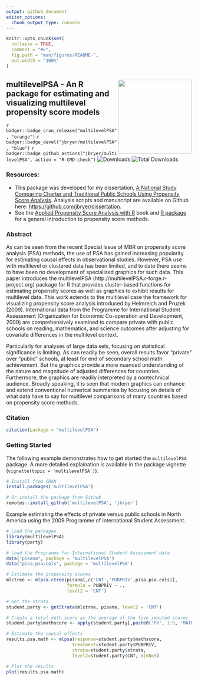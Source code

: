 ```yaml
---
output: github_document
editor_options: 
  chunk_output_type: console
---
```


```r
knitr::opts_chunk$set(
  collapse = TRUE,
  comment = "#>",
  fig.path = "man/figures/README-",
  out.width = "100%"
)
```

## <a href='https://github.com/jbryer/multilevelPSA'><img src='man/figures/multilevelPSA.png' align="right" width="200" /></a> multilevelPSA - An R package for estimating and visualizing multilevel propensity score models

<!-- badges: start -->
`r badger::badge_cran_release("multilevelPSA", "orange")`
`r badger::badge_devel("jbryer/multilevelPSA", "blue")`
`r badger::badge_github_actions("jbryer/multilevelPSA", action = "R-CMD-check")`
![Downloads](https://cranlogs.r-pkg.org/badges/multilevelPSA)
![Total Downloads](https://cranlogs.r-pkg.org/badges/grand-total/multilevelPSA)
<!-- badges: end -->


### Resources:

* This package was developed for my dissertation, [A National Study Comparing Charter and Traditional Public Schools Using Propensity Score Analysis](https://scholarsarchive.library.albany.edu/legacy-etd/1090/). Analysis scripts and manuscript are available on Github here: [https://github.com/jbryer/dissertation](https://github.com/jbryer/dissertation).
* See the [Applied Propensity Score Analysis with R](https://psa.bryer.org) book and [R package](https://github.com/jbryer/psa) for a general introduction to propensity score methods.

### Abstract

As can be seen from the recent Special Issue of MBR on propensity score analysis (PSA) methods, the use of PSA has gained increasing popularity for estimating causal effects in observational studies. However, PSA use with multilevel or clustered data has been limited, and to date there seems to have been no development of specialized graphics for such data. This paper introduces the multilevelPSA (http://multilevelPSA.r-forge.r-project.org) package for R that provides cluster-based functions for estimating propensity scores as well as graphics to exhibit results for multilevel data. This work extends to the multilevel case the framework for visualizing propensity score analysis introduced by Helmreich and Pruzek (2009). International data from the Programme for International Student Assessment (Organization for Economic Co-operation and Development, 2009) are comprehensively examined to compare private with public schools on reading, mathematics, and science outcomes after adjusting for covariate differences in the multilevel context.

Particularly for analyses of large data sets, focusing on statistical significance is limiting. As can readily be seen, overall results favor “private” over “public” schools, at least for end of secondary school math achievement. But the graphics provide a more nuanced understanding of the nature and magnitude of adjusted differences for countries. Furthermore, the graphics are readily interpreted by a nontechnical audience. Broadly speaking, it is seen that modern graphics can enhance and extend conventional numerical summaries by focusing on details of what data have to say for multilevel comparisons of many countries based on propensity score methods.

### Citation

```r
citation(package = 'multilevelPSA')
```

### Getting Started

The following example demonstrates how to get started the `multilevelPSA` package. A more detailed explaination is available in the package vignette (`vignette(topic = 'multilevelPSA')`).

```r
# Install from CRAN
install.packages('multilevelPSA')

# Or install the package from Github
remotes::install_github('multilevelPSA', 'jbryer')
```

Example estimating the effects of private versus public schools in North America using the 2009 Programme of International Student Assessment.

```r
# Load the packages
library(multilevelPSA)
library(party)

# Load the Programme for International Student Assessment data
data("pisana", package = 'multilevelPSA')
data("pisa.psa.cols", package = 'multilevelPSA')

# Estimate the propensity scores
mlctree <- mlpsa.ctree(pisana[,c('CNT','PUBPRIV',pisa.psa.cols)], 
					   formula = PUBPRIV ~ .,
					   level2 = 'CNT')

# Get the strata
student.party <- getStrata(mlctree, pisana, level2 = 'CNT')

# Create a total math score as the average of the five imputed scores
student.party$mathscore <- apply(student.party[,paste0('PV', 1:5, 'MATH')], 1, sum) / 5

# Estimate the causal effects
results.psa.math <- mlpsa(response=student.party$mathscore, 
						 treatment=student.party$PUBPRIV, 
						 strata=student.party$strata, 
						 level2=student.party$CNT, minN=5)

# Plot the results
plot(results.psa.math)
```


